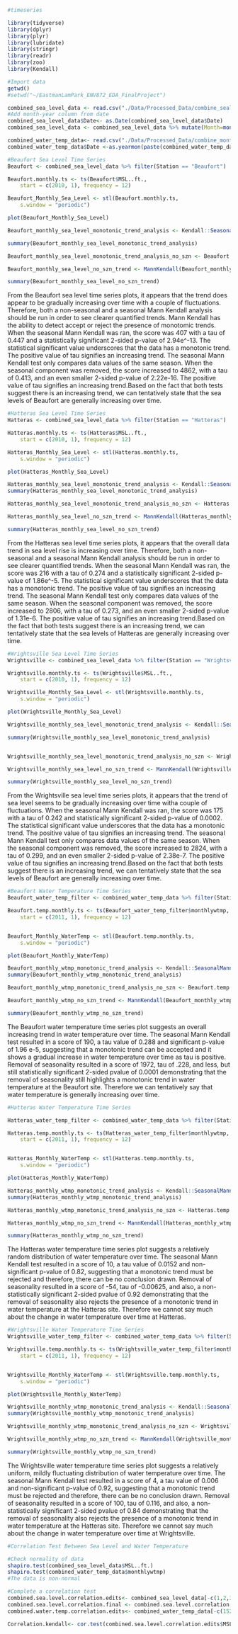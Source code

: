 ```r
#timeseries 

library(tidyverse)
library(dplyr)
library(plyr)
library(lubridate)
library(stringr)
library(readr)
library(zoo)
library(Kendall)
```

```r
#Import data
getwd()
#setwd("~/EastmanLamPark_ENV872_EDA_FinalProject")

combined_sea_level_data <- read.csv("./Data/Processed_Data/combine_sealevel.csv")
#Add month-year column from date
combined_sea_level_data$Date<- as.Date(combined_sea_level_data$Date)
combined_sea_level_data <- combined_sea_level_data %>% mutate(Month=month(Date)) %>% mutate(Year=year(Date)) %>% group_by(Year, Month) 

combined_water_temp_data<- read.csv("./Data/Processed_Data/combine_monthly_water_temp.csv")
combined_water_temp_data$Date <-as.yearmon(paste(combined_water_temp_data$Year, combined_water_temp_data$Month, sep="-"), "%Y-%m")

```

```r
#Beaufort Sea Level Time Series
Beaufort <- combined_sea_level_data %>% filter(Station == "Beaufort")

Beaufort.monthly.ts <- ts(Beaufort$MSL..ft.,
    start = c(2010, 1), frequency = 12)

Beaufort_Monthly_Sea_Level <- stl(Beaufort.monthly.ts,
    s.window = "periodic")

plot(Beaufort_Monthly_Sea_Level)

Beaufort_monthly_sea_level_monotonic_trend_analysis <- Kendall::SeasonalMannKendall(Beaufort.monthly.ts)

summary(Beaufort_monthly_sea_level_monotonic_trend_analysis)

Beaufort_monthly_sea_level_monotonic_trend_analysis_no_szn <- Beaufort.monthly.ts - Beaufort_Monthly_Sea_Level$time.series[,1]

Beaufort_monthly_sea_level_no_szn_trend <- MannKendall(Beaufort_monthly_sea_level_monotonic_trend_analysis_no_szn)

summary(Beaufort_monthly_sea_level_no_szn_trend)

```
From the Beaufort sea level time series plots, it appears that the trend does appear to be gradually increasing over time with a couple of fluctuations. Therefore, both a non-seasonal and a seasonal Mann Kendall analysis should be run in order to see clearer quantified trends. Mann Kendall has the ability to detect accept or reject the presence of monotomic trends. When the seasonal Mann Kendall was ran, the score was 407 with a tau of 0.447 and a statistically significant 2-sided p-value of 2.94e^-13. The statistical significant value underscores that the data has a monotonic trend. The positive value of tau signifies an increasing trend. The seasonal Mann Kendall test only compares data values of the same season. When the seasonal component was removed, the score increased to 4862, with a  tau of 0.413, and an even smaller 2-sided p-value of 2.22e-16. The positive value of tau signifies an increasing trend.Based on the fact that both tests suggest there is an increasing trend, we can tentatively state that the sea levels of Beaufort are generally increasing over time. 

```r
#Hatteras Sea Level Time Series
Hatteras <- combined_sea_level_data %>% filter(Station == "Hatteras")

Hatteras.monthly.ts <- ts(Hatteras$MSL..ft.,
    start = c(2010, 1), frequency = 12)

Hatteras_Monthly_Sea_Level <- stl(Hatteras.monthly.ts,
    s.window = "periodic")

plot(Hatteras_Monthly_Sea_Level)

Hatteras_monthly_sea_level_monotonic_trend_analysis <- Kendall::SeasonalMannKendall(Hatteras.monthly.ts)
summary(Hatteras_monthly_sea_level_monotonic_trend_analysis)

Hatteras_monthly_sea_level_monotonic_trend_analysis_no_szn <- Hatteras.monthly.ts - Hatteras_Monthly_Sea_Level$time.series[,1]

Hatteras_monthly_sea_level_no_szn_trend <- MannKendall(Hatteras_monthly_sea_level_monotonic_trend_analysis_no_szn)

summary(Hatteras_monthly_sea_level_no_szn_trend)

```
From the Hatteras sea level time series plots, it appears that the overall data trend in sea level rise is increasing over time. Therefore, both a non-seasonal and a seasonal Mann Kendall analysis should be run in order to see clearer quantified trends. When the seasonal Mann Kendall was ran, the score was 216 with a tau of 0.274 and a statistically significant 2-sided p-value of 1.86e^-5. The statistical significant value underscores that the data has a monotonic trend. The positive value of tau signifies an increasing trend. The seasonal Mann Kendall test only compares data values of the same season. When the seasonal component was removed, the score increased to 2806, with a  tau of 0.273, and an even smaller 2-sided p-value of 1.31e-6. The positive value of tau signifies an increasing trend.Based on the fact that both tests suggest there is an increasing trend, we can tentatively state that the sea levels of Hatteras are generally increasing over time. 

```r
#Wrightsville Sea Level Time Series
Wrightsville <- combined_sea_level_data %>% filter(Station == "Wrightsville")

Wrightsville.monthly.ts <- ts(Wrightsville$MSL..ft.,
    start = c(2010, 1), frequency = 12)

Wrightsville_Monthly_Sea_Level <- stl(Wrightsville.monthly.ts,
    s.window = "periodic")

plot(Wrightsville_Monthly_Sea_Level)

Wrightsville_monthly_sea_level_monotonic_trend_analysis <- Kendall::SeasonalMannKendall(Wrightsville.monthly.ts)

summary(Wrightsville_monthly_sea_level_monotonic_trend_analysis)


Wrightsville_monthly_sea_level_monotonic_trend_analysis_no_szn <- Wrightsville.monthly.ts - Wrightsville_Monthly_Sea_Level$time.series[,1]

Wrightsville_monthly_sea_level_no_szn_trend <- MannKendall(Wrightsville_monthly_sea_level_monotonic_trend_analysis_no_szn)

summary(Wrightsville_monthly_sea_level_no_szn_trend)
```
From the Wrightsville sea level time series plots, it appears that the trend of sea level seems to be gradually increasing over time witha  couple of fluctuations. When the seasonal Mann Kendall was ran, the score was 175 with a tau of 0.242 and statistically significant 2-sided p-value of 0.0002. The statistical significant value underscores that the data has a monotonic trend. The positive value of tau signifies an increasing trend. The seasonal Mann Kendall test only compares data values of the same season. When the seasonal component was removed, the score increased to 2824, with a  tau of 0.299, and an even smaller 2-sided p-value of 2.38e-7. The positive value of tau signifies an increasing trend.Based on the fact that both tests suggest there is an increasing trend, we can tentatively state that the sea levels of Beaufort are generally increasing over time. 

```r
#Beaufort Water Temperature Time Series
Beaufort_water_temp_filter <- combined_water_temp_data %>% filter(Station == "Beaufort")

Beaufort.temp.monthly.ts <- ts(Beaufort_water_temp_filter$monthlywtmp,
    start = c(2011, 1), frequency = 12)


Beaufort_Monthly_WaterTemp <- stl(Beaufort.temp.monthly.ts,
    s.window = "periodic")

plot(Beaufort_Monthly_WaterTemp)

Beaufort_monthly_wtmp_monotonic_trend_analysis <- Kendall::SeasonalMannKendall(Beaufort.temp.monthly.ts)
summary(Beaufort_monthly_wtmp_monotonic_trend_analysis)

Beaufort_monthly_wtmp_monotonic_trend_analysis_no_szn <- Beaufort.temp.monthly.ts - Beaufort_Monthly_WaterTemp$time.series[,1]

Beaufort_monthly_wtmp_no_szn_trend <- MannKendall(Beaufort_monthly_wtmp_monotonic_trend_analysis_no_szn)

summary(Beaufort_monthly_wtmp_no_szn_trend)
```
The Beaufort water temperature time series plot suggests an overall increasing trend in water temperature over time. The seasonal Mann Kendall test resulted in a score of 190, a tau value of 0.288 and significant p-value of 1.96 e-5, suggesting that a monotonic trend can be accepted and it shows a gradual increase in water temperature over time as tau is positive. Removal of seasonality resulted in a score of 1972, tau of .228, and less, but still statistically significant 2-sided pvalue of 0.0001 demonstrating that the removal of seasonality still highlights a monotonic trend in water temperature at the Beaufort site. Therefore we can tentatively say that water temperature is generally increasing over time. 
```r
#Hatteras Water Temperature Time Series

Hatteras_water_temp_filter <- combined_water_temp_data %>% filter(Station == "Hatteras")

Hatteras.temp.monthly.ts <- ts(Hatteras_water_temp_filter$monthlywtmp,
    start = c(2011, 1), frequency = 12)


Hatteras_Monthly_WaterTemp <- stl(Hatteras.temp.monthly.ts,
    s.window = "periodic")

plot(Hatteras_Monthly_WaterTemp)

Hatteras_monthly_wtmp_monotonic_trend_analysis <- Kendall::SeasonalMannKendall(Hatteras.temp.monthly.ts)
summary(Hatteras_monthly_wtmp_monotonic_trend_analysis)

Hatteras_monthly_wtmp_monotonic_trend_analysis_no_szn <- Hatteras.temp.monthly.ts - Hatteras_Monthly_WaterTemp$time.series[,1]

Hatteras_monthly_wtmp_no_szn_trend <- MannKendall(Hatteras_monthly_wtmp_monotonic_trend_analysis_no_szn)

summary(Hatteras_monthly_wtmp_no_szn_trend)

```
The Hatteras water temperature time series plot suggests a relatively random distribution of water temperature over time. The seasonal Mann Kendall test resulted in a score of 10, a tau value of 0.0152 and non-significant p-value of 0.82, suggesting that a monotonic trend must be rejected and therefore, there can be no conclusion drawn. Removal of seasonality resulted in a score of -54, tau of -0.00625, and also, a non-statistically significant 2-sided pvalue of 0.92 demonstrating that the removal of seasonality also rejects the presence of a monotonic trend in water temperature at the Hatteras site. Therefore we cannot say much about the change in water temperature over time at Hatteras. 

```r
#Wrightsville Water Temperature Time Series
Wrightsville_water_temp_filter <- combined_water_temp_data %>% filter(Station == "Wrightsville")

Wrightsville.temp.monthly.ts <- ts(Wrightsville_water_temp_filter$monthlywtmp,
    start = c(2011, 1), frequency = 12)


Wrightsville_Monthly_WaterTemp <- stl(Wrightsville.temp.monthly.ts,
    s.window = "periodic")

plot(Wrightsville_Monthly_WaterTemp)

Wrightsville_monthly_wtmp_monotonic_trend_analysis <- Kendall::SeasonalMannKendall(Wrightsville.temp.monthly.ts)
summary(Wrightsville_monthly_wtmp_monotonic_trend_analysis)

Wrightsville_monthly_wtmp_monotonic_trend_analysis_no_szn <- Wrightsville.temp.monthly.ts - Wrightsville_Monthly_WaterTemp$time.series[,1]

Wrightsville_monthly_wtmp_no_szn_trend <- MannKendall(Wrightsville_monthly_wtmp_monotonic_trend_analysis_no_szn)

summary(Wrightsville_monthly_wtmp_no_szn_trend)

```
The Wrightsville water temperature time series plot suggests a relatively uniform, mildly fluctuating distribution of water temperature over time. The seasonal Mann Kendall test resulted in a score of 4, a tau value of 0.006 and non-significant p-value of 0.92, suggesting that a monotonic trend must be rejected and therefore, there can be no conclusion drawn. Removal of seasonality resulted in a score of 100, tau of 0.116, and also, a non-statistically significant 2-sided pvalue of 0.84 demonstrating that the removal of seasonality also rejects the presence of a monotonic trend in water temperature at the Hatteras site. Therefore we cannot say much about the change in water temperature over time at Wrightsville. 

```r
#Correlation Test Between Sea Level and Water Temperature

#Check normality of data
shapiro.test(combined_sea_level_data$MSL..ft.)
shapiro.test(combined_water_temp_data$monthlywtmp)
#The data is non-normal

#Complete a correlation test
combined.sea.level.correlation.edits<- combined_sea_level_data[-c(1,2,3,4,5,6,7,8,9,10,11,12,145,146,147,148,149,150,151,152,153,154,155,156,157,158,159,160,161,162,290,291,292,293,294,295,296,297,298,299,300,301,427,428,429,430,431,432,433,434,435,436),]
combined.sea.level.correlation.final <- combined.sea.level.correlation.edits[-c(427,428,429,430,431,432,433,434,435,436),]
combined.water.temp.correlation.edits<- combined_water_temp_data[-c(152,163,164,262,263,273,279,294,359,360,361,362),]

Correlation.kendall<- cor.test(combined.sea.level.correlation.edits$MSL..ft., combined.water.temp.correlation.edits$monthlywtmp, method = "kendall")

```

